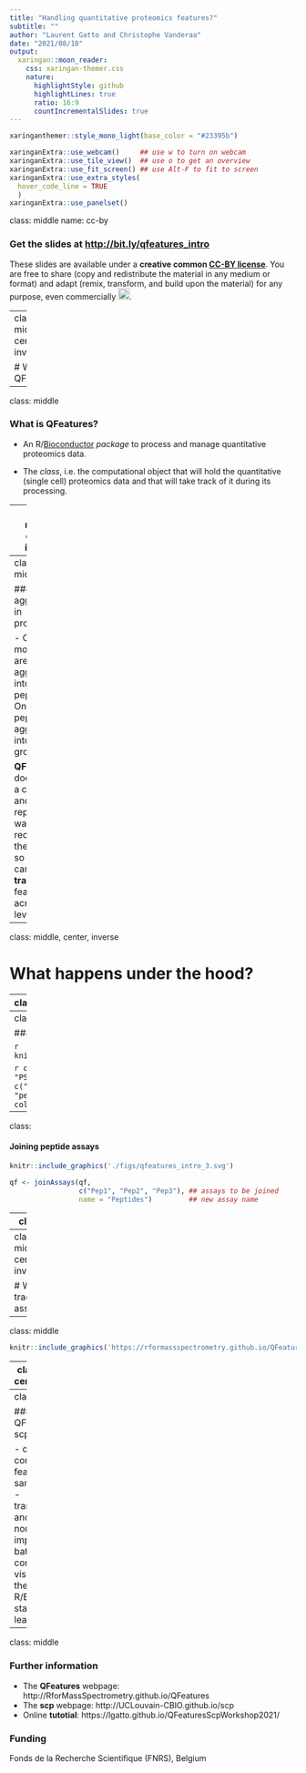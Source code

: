 ```yaml
---
title: "Handling quantitative proteomics features?"
subtitle: ""
author: "Laurent Gatto and Christophe Vanderaa"
date: "2021/08/10"
output:
  xaringan::moon_reader:
    css: xaringan-themer.css
    nature:
      highlightStyle: github
      highlightLines: true
      ratio: 16:9
      countIncrementalSlides: true
---
```


```r
xaringanthemer::style_mono_light(base_color = "#23395b")
```

```r
xaringanExtra::use_webcam()     ## use w to turn on webcam
xaringanExtra::use_tile_view()  ## use o to get an overview
xaringanExtra::use_fit_screen() ## use Alt-F to fit to screen
xaringanExtra::use_extra_styles(
  hover_code_line = TRUE
  )
xaringanExtra::use_panelset()
```


class: middle
name: cc-by

### Get the slides at [http://bit.ly/qfeatures_intro](http://bit.ly/qfeatures_intro)

These slides are available under a **creative common
[CC-BY license](http://creativecommons.org/licenses/by/4.0/)**. You are
free to share (copy and redistribute the material in any medium or
format) and adapt (remix, transform, and build upon the material) for
any purpose, even commercially
<img height="20px" alt="CC-BY" src="https://raw.githubusercontent.com/UCLouvain-CBIO/scp-teaching/main/img/cc1.jpg" />.


---
class: middle, center, inverse

# What is QFeatures?

---

class: middle

### What is QFeatures?

- An R/[Bioconductor](http://www.bioconductor.org/packages/QFeatures)
  *package* to process and manage quantitative proteomics data.

- The *class*, i.e. the computational object that will hold the
  quantitative (single cell) proteomics data and that will take track
  of it during its processing.


---
class: middle, center, inverse

# Feature aggregation in proteomics

---
class: middle

### Feature aggregation in proteomics

- One or more PSMs are aggregated into peptides.
- One or more peptides are aggregated into protein groups.

**QFeatures** does this in a consistent and reproducible way and
records these steps, so that one can easily **track** features across
levels.


---
class: middle, center, inverse

# What happens under the hood?

---
class: 


.panelset[
.panel[.panel-name[QFeatures]

A **QFeatures** object containing three **assays**, named PSM1, PSM2
and PSM3. Each assay contains quantitative data for a set of features
(rows) and samples (columns). The **QFeatures** object also contains
sample annotations matching columns across all assays.

```r
knitr::include_graphics('./figs/qfeatures_intro_1.svg')
```

Such a **QFeatures** object can be created with the [`readSCP()`]()
function.

]

.panel[.panel-name[assay]

```r
suppressPackageStartupMessages(library("QFeatures"))
data(feat1)
DT::datatable(cbind(assay(feat1[[1]]), data.frame('.' = rep("", 10)), rowData(feat1[[1]])))
```

]
]
---
class: 

#### Aggregating PSMs to peptides


```r
knitr::include_graphics('./figs/qfeatures_intro_2.svg')
```

```r
qf <- aggregateFeaturesOverAssays(qf,
                                  i = c("PSM1", "PSM2", "PSM3"),    ## assays to be aggregated
                                  name = c("Pep1", "Pep2", "Pep3"), ## new assay name
                                  fcol = "peptide",                 ## what to aggregate
                                  fun = colMedians)                 ## how to aggregate
```

---
class: 

#### Joining peptide assays

```r
knitr::include_graphics('./figs/qfeatures_intro_3.svg')
```

```r
qf <- joinAssays(qf,
                 c("Pep1", "Pep2", "Pep3"), ## assays to be joined
                 name = "Peptides")         ## new assay name
```

---
class: 

#### Aggregate peptides into proteins

```r
knitr::include_graphics('./figs/qfeatures_intro_4.svg')
```

```r
qf <- aggregateFeatures(qf,
                        "Peptides",        ## assay to be aggregated
                        "Protein",         ## new assay name
                        name = "proteins", ## what to aggregate
                        fun = colMedians)  ## how to aggregate

```

---
class: middle, center, inverse

# Why tracking assays

---
class: middle

```r
knitr::include_graphics('https://rformassspectrometry.github.io/QFeatures/articles/QFeatures_files/figure-html/plotstat-1.png')
```



---
class: middle, center, inverse

# More with QFeatures and scp

---
class: middle

### More with QFeatures and scp

- quality control
- feature and sample filtering
- transformation and normalisation
- imputation
- batch correction
- visualisaton
- the full R/Bioconductor  statistical learning toolkit

---
class: middle

### Further information

- The **QFeatures** webpage: http://RforMassSpectrometry.github.io/QFeatures
- The **scp** webpage: http://UCLouvain-CBIO.github.io/scp
- Online **tutotial**: https://lgatto.github.io/QFeaturesScpWorkshop2021/

### Funding

Fonds de la Recherche Scientifique (FNRS), Belgium


